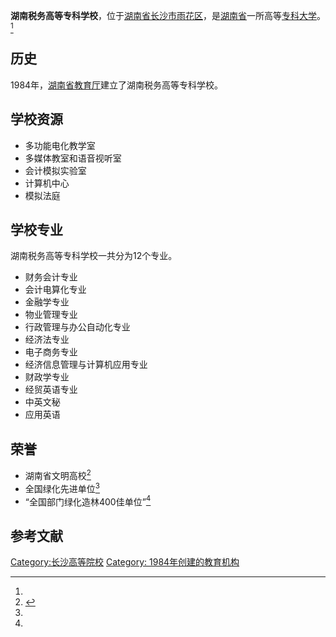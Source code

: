 {{coord|28.108761|N|113.00211|E|format=dms|region:CN_type:edu|display=title}}
{{高校
|名称            = 湖南税务高等专科学校
|外文名          = 
|图像            = <!-- [[Image:|250px]]-->
|图像说明        = 校徽
|校训            = 
|建校            = 1984年
|闭校            = 
|校庆日          = 
|类型            = [[公立大学|公立大学]]
|书记            = 
|校长            = 
|院长            = <!-- 大专为院长 -->
|教师            = 165人<ref>{{cite web|url= http://c.rednet.cn/sj/show/jyjs.asp?0-0-0-0-0-0-0-0-1016-tb.html|title= 湖南税务高等专科学校|accessdate= 2008年|work= |publisher= 红网|language= zh-cn}}{{Dead link|date=2019年12月 |bot=InternetArchiveBot |fix-attempted=yes }}</ref>
|职工            = 
|学生            = 
|地址            ={{CHN}}[[湖南省|湖南省]][[长沙市|长沙市]][[雨花区|雨花区]]
|校园环境        = 市区 
|面积            = 375亩
|老校名          = 
|体育项目        = 
|代表色          = <!--示例：[[紫色|紫色]]和[[金色|金色]] {{Color box|#232176}}{{Color box|#E2AF2D}} -->
|昵称            = 
|吉祥物          = 
|隶属            = [[湖南省教育厅|湖南省教育厅]]
|邮编            = 410116
|电话            = 0731-2648598
|网站            = 
|标志            = <!-- [[Image:|225px]]-->
|脚注            = 
}}
'''湖南税务高等专科学校'''，位于[[湖南省|湖南省]][[长沙市|长沙市]][[雨花区|雨花区]]，是[[湖南省|湖南省]]一所高等[[专科学校|专科大学]]。<ref name="sja " />

== 历史 ==
1984年，[[湖南省教育厅|湖南省教育厅]]建立了湖南税务高等专科学校。

== 学校资源 ==
*多功能电化教学室
*多媒体教室和语音视听室
*会计模拟实验室
*计算机中心
*模拟法庭

== 学校专业 ==
湖南税务高等专科学校一共分为12个专业。

*财务会计专业
*会计电算化专业
*金融学专业
*物业管理专业
*行政管理与办公自动化专业
*经济法专业
*电子商务专业
*经济信息管理与计算机应用专业
*财政学专业
*经贸英语专业
*中英文秘
*应用英语

== 荣誉 ==
*湖南省文明高校<ref name="sja ">{{cite web|url=http://teacher.hnedu.cn/web/0/200407/28134721093.html|title=湖南税务高等专科学校|accessdate=2003年|work=|publisher=湖南教育信息网|language=zh-cn|deadurl=yes|archiveurl=https://web.archive.org/web/20120413000015/http://teacher.hnedu.cn/web/0/200407/28134721093.html|archivedate=2012-04-13}}</ref>
*全国绿化先进单位<ref name="sja " />
*“全国部门绿化造林400佳单位”<ref name="sja " />

==参考文献==
<div class="references-small">
<references></references>
</div>

{{湖南省高等院校}}

[[Category:长沙高等院校|Category:长沙高等院校]]
[[Category:_1984年创建的教育机构|Category: 1984年创建的教育机构]]